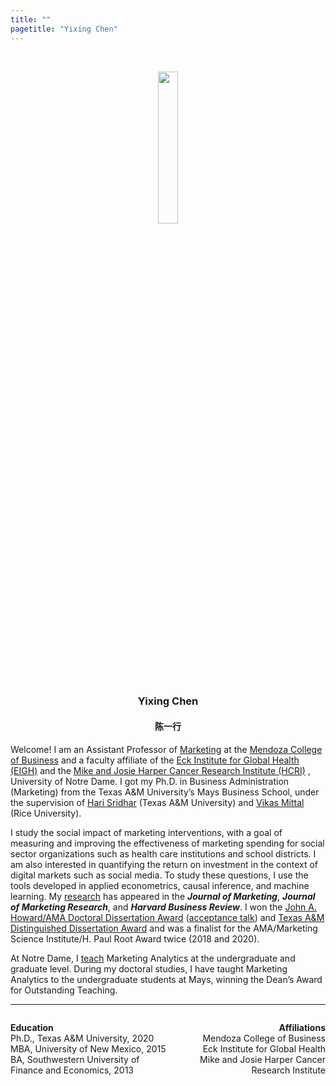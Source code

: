 ```yaml
---
title: ""
pagetitle: "Yixing Chen"
---
```


<p>&nbsp;</p> 
<center>
<img src="images/Website2 (1).png" style="width:25%">

###    Yixing Chen
####   陈一行
</center>

Welcome! I am an Assistant Professor of [Marketing](https://mendoza.nd.edu/research-faculty/academic-departments/marketing/) at the [Mendoza College of Business](https://mendoza.nd.edu/) and a faculty affiliate of the [Eck Institute for Global Health (EIGH)](https://globalhealth.nd.edu/) and the [Mike and Josie Harper Cancer Research Institute (HCRI)](https://harpercancer.nd.edu/) , University of Notre Dame. I got my Ph.D. in Business Administration (Marketing) from the Texas A&M University’s Mays Business School, under the supervision of [Hari Sridhar](https://mays.tamu.edu/directory/shriharisridhar/) (Texas A&M University) and [Vikas Mittal](https://business.rice.edu/person/vikas-mittal) (Rice University). 

I study the social impact of marketing interventions, with a goal of measuring and improving the effectiveness of marketing spending for social sector organizations such as health care institutions and school districts. I am also interested in quantifying the return on investment in the context of digital markets such as social media. To study these questions, I use the tools developed in applied econometrics, causal inference, and machine learning. My [research](research.html) has appeared in the ***Journal of Marketing***, ***Journal of Marketing Research***, and ***Harvard Business Review***. I won the [John A. Howard/AMA Doctoral Dissertation Award](https://www.ama.org/john-a-howard-ama-doctoral-dissertation-award/) ([acceptance talk](https://drive.google.com/file/d/11XeDOTi3L4zf0K81VP3sTyOgivz-lghf/view)) and [Texas A&M Distinguished Dissertation Award](https://grad.tamu.edu/News/2021-Distinguished-Dissertation-Award-Winners) and was a finalist for the AMA/Marketing Science Institute/H. Paul Root Award twice (2018 and 2020). 

At Notre Dame, I [teach](teaching.html) Marketing Analytics at the undergraduate and graduate level. During my doctoral studies, I have taught Marketing Analytics to the undergraduate students at Mays, winning the Dean’s Award for Outstanding Teaching.

***

<style type="text/css">
.column-left{
  float: left;
  width: 50%;
  text-align: left;
}

.column-right{
  float: right;
  width: 50%;
  text-align: right;
}
</style>


<div class="column-left">
**Education**  
Ph.D., Texas A&M University, 2020  
MBA, University of New Mexico, 2015  
BA, Southwestern University of Finance and Economics, 2013  
</div>

<div class="column-right">
**Affiliations**  
Mendoza College of Business\
Eck Institute for Global Health\
Mike and Josie Harper Cancer Research Institute

</div>


***

